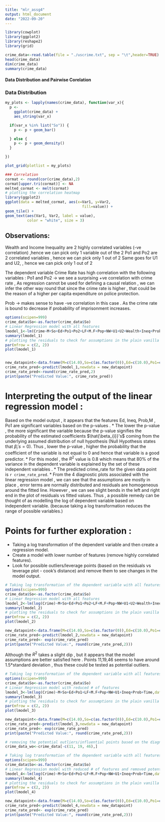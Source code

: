 ```yaml
---
title: "mlr_assg4"
output: html_document
date: "2022-09-20"
---
```


```r
library(cowplot)
library(ggplot2)
library(reshape2)
library(grid)
```


```r
crime_data<-read.table(file = "./uscrime.txt", sep = "\t",header=TRUE)
head(crime_data)
dim(crime_data)
summary(crime_data)
```

#### Data Distribution and Pairwise Corelation
### Data Distribution
```r
my_plots <- lapply(names(crime_data), function(var_x){
  p <- 
    ggplot(crime_data) +
    aes_string(var_x)

  if(var_x %in% list("So")) {
    p <- p + geom_bar()

  } else {
    p <- p + geom_density()
  } 

})

plot_grid(plotlist = my_plots)

### Correlation
cormat <- round(cor(crime_data),2)
cormat[upper.tri(cormat)] <- NA
melted_cormat <- melt(cormat)
# plotting the correlation heatmap
library(ggplot2)
ggplot(data = melted_cormat, aes(x=Var1, y=Var2,
                                   fill=value)) +
geom_tile() +
geom_text(aes(Var1, Var2, label = value),
          color = "white", size = 3)
```
## Observations: 
Wealth and Income Inequality are 2 highly correlated variables (-ve correlation) ,hence we can pick only 1 variable out of the 2
Po1 and Po2 are 2 correlated variables , hence we can pick only 1 out of 2 
Same goes for U1 and U2, , hence we can pick only 1 out of 2 

The dependent variable Crime Rate has high correlation with the following variables :
Po1 and Po2 -> we see a surprising +ve correlation with crime rate , As regression cannot be used for defining a causal relation , we can infer the other way round that since the crime rate is higher , that could be the reason of a higher per capita expenditure on police protection.

Prob -> makes sense to have -ve correlation in this case . As the crime rate is bound to decrease if probability of imprisonment increases.


```r
options(scipen=999)
crime_data$So<-as.factor(crime_data$So)
# Linear Regression model with all features
lmodel_1<-lm(Crime~M+So+Ed+Po1+Po2+LF+M.F+Pop+NW+U1+U2+Wealth+Ineq+Prob+Time,data=crime_data)
summary(lmodel_1)
# plotting the residuals to check for assumptions in the plain vanilla model with all features
par(mfrow = c(2, 2))
plot(lmodel_1)


new_datapoint<-data.frame(M=c(14.0),So=c(as.factor(0)),Ed=c(10.0),Po1=c(12.0),Po2=c(15.5),LF=c(0.640),M.F=c(94.0),Pop=c(150),NW=c(1.1),U1=c(0.120),U2=c(3.6),Wealth=c(3200),Ineq=c(20.1),Prob=c(0.04),Time=c(39.0))
crime_rate_pred<-predict(lmodel_1,newdata = new_datapoint)
crime_rate_pred<-round(crime_rate_pred,2)
print(paste("Predicted Value:", crime_rate_pred))
```
# Interpreting the output of the linear regression model : 
Based on the model output , it appears that the features Ed, Ineq, Prob,M , Po1 are significant variables based on the p-values . 
* The lower the p-value , the more significant the variable  because the p-value signifies the probability of the estimated coefficients $\hat{\beta_{i}}'s$ coming from the underlying assumed distribution of null hypothesis (Null Hypothesis states that $\beta_{i}'s=0$). Thus , lower the p-value , higher the probability that the coefficient of the variable is not equal to 0 and hence that variable is a good predictor.
* For this model , the $R^{2}$ value is 0.8 which means that 80% of the variance in the dependent variable is explained by the set of these independent variables .
* The predicted crime_rate for the given data point is `r crime_rate_pred`.
* From the 4 diagnostic plots associated with the linear regression model , we can see that the assumptions are mostly in place , error terms are normally distributed and residuals are homogeneous around the fitted line. However , we can see slight bends in the left and right end in the plot of residuals vs fitted values. Thus , a possible remedy can be thought of as modelling the log of dependent variable based on independent variable. (because taking a log transformation reduces the range of possible variables.)

# Points for further exploration  : 
* Taking a log transformation of the dependent variable and then create a regression model.
* Create a model with lower number of features (remove highly correlated features).
* Look for possible outliers/leverage points (based on the residuals vs leverage plot - cook's distance) and remove them to see changes in the model output. 

```r
# Taking log transformation of the dependent variable with all features
options(scipen=999)
crime_data$So<-as.factor(crime_data$So)
# Linear Regression model with all features
lmodel_2<-lm(log(Crime)~M+So+Ed+Po1+Po2+LF+M.F+Pop+NW+U1+U2+Wealth+Ineq+Prob+Time,data=crime_data)
summary(lmodel_2)
# plotting the residuals to check for assumptions in the plain vanilla model with all features
par(mfrow = c(2, 2))
plot(lmodel_2)

new_datapoint<-data.frame(M=c(14.0),So=c(as.factor(0)),Ed=c(10.0),Po1=c(12.0),Po2=c(15.5),LF=c(0.640),M.F=c(94.0),Pop=c(150),NW=c(1.1),U1=c(0.120),U2=c(3.6),Wealth=c(3200),Ineq=c(20.1),Prob=c(0.04),Time=c(39.0))
crime_rate_pred<-predict(lmodel_2,newdata = new_datapoint)
crime_rate_pred<- exp(crime_rate_pred)
print(paste("Predicted Value:", round(crime_rate_pred,2)))
```
Although the $R^{2}$ takes a slight dip , but it appears that the model assumptions are better satisfied here . 
Points 11,19,46 seems to have around 1.5*standard deviation , thus these could be tested as potential outliers.

```r
# Taking log transformation of the dependent variable with all features
options(scipen=999)
crime_data$So<-as.factor(crime_data$So)
# Linear Regression model with reduced # of features
lmodel_3<-lm(log(Crime)~M+So+Ed+Po1+LF+M.F+Pop+NW+U1+Ineq+Prob+Time,data=crime_data)
summary(lmodel_3)
# plotting the residuals to check for assumptions in the plain vanilla model with all features
par(mfrow = c(2, 2))
plot(lmodel_3)

new_datapoint<-data.frame(M=c(14.0),So=c(as.factor(0)),Ed=c(10.0),Po1=c(12.0),Po2=c(15.5),LF=c(0.640),M.F=c(94.0),Pop=c(150),NW=c(1.1),U1=c(0.120),U2=c(3.6),Wealth=c(3200),Ineq=c(20.1),Prob=c(0.04),Time=c(39.0))
crime_rate_pred<-predict(lmodel_3,newdata = new_datapoint)
crime_rate_pred<- exp(crime_rate_pred)
print(paste("Predicted Value:", round(crime_rate_pred,2)))
```


```r
# removing the potential outliers/influential points based on the diagnostic plots of linear regression model
crime_data_wo<-crime_data[-c(11, 19, 46),]

# Taking log transformation of the dependent variable with all features
options(scipen=999)
crime_data$So<-as.factor(crime_data$So)
# Linear Regression model with reduced # of features and removed potential influential points.
lmodel_4<-lm(log(Crime)~M+So+Ed+Po1+LF+M.F+Pop+NW+U1+Ineq+Prob+Time,data=crime_data)
summary(lmodel_4)
# plotting the residuals to check for assumptions in the plain vanilla model with all features
par(mfrow = c(2, 2))
plot(lmodel_4)

new_datapoint<-data.frame(M=c(14.0),So=c(as.factor(0)),Ed=c(10.0),Po1=c(12.0),Po2=c(15.5),LF=c(0.640),M.F=c(94.0),Pop=c(150),NW=c(1.1),U1=c(0.120),U2=c(3.6),Wealth=c(3200),Ineq=c(20.1),Prob=c(0.04),Time=c(39.0))
crime_rate_pred<-predict(lmodel_4,newdata = new_datapoint)
crime_rate_pred<- exp(crime_rate_pred)
print(paste("Predicted Value:", round(crime_rate_pred,2)))

```